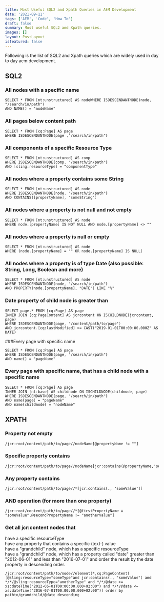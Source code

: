 ```yaml
---
title: Most Useful SQL2 and Xpath Queries in AEM Development
date: '2021-09-11'
tags: ['AEM', 'Code', 'How To']
draft: false
summary: Most useful SQL2 and Xpath queries.
images: []
layout: PostLayout
isfeatured: false
---
```


Following is the list of SQL2 and Xpath queries which are widely used in day to day aem development.

## SQL2

### All nodes with a specific name

```
SELECT * FROM [nt:unstructured] AS nodeWHERE ISDESCENDANTNODE(node, "/search/in/path")
AND NAME() = "nodeName"

```

### All pages below content path

```
SELECT * FROM [cq:Page] AS page
WHERE ISDESCENDANTNODE(page ,"/search/in/path")
```

### All components of a specific Resource Type

```
SELECT * FROM [nt:unstructured] AS comp
WHERE ISDESCENDANTNODE(comp, "/search/in/path")
AND [sling:resourceType] = "componentType"
```

### All nodes where a property contains some String

```
SELECT * FROM [nt:unstructured] AS node
WHERE ISDESCENDANTNODE(node, "/search/in/path")
AND CONTAINS([propertyName], "someString")
```

### All nodes where a property is not null and not empty

```
SELECT * FROM [nt:unstructured] AS node
WHERE node.[propertyName] IS NOT NULL AND node.[propertyName] <> ""
```

### All nodes where a property is null or empty

```
SELECT * FROM [nt:unstructured] AS node
WHERE (node.[propertyName] = "" OR node.[propertyName] IS NULL)
```

### All nodes where a property is of type Date (also possible: String, Long, Boolean and more)

```
SELECT * FROM [nt:unstructured] AS node
WHERE ISDESCENDANTNODE(node, "/search/in/path")
AND PROPERTY(node.[propertyName], "DATE") LIKE "%"
```

### Date property of child node is greater than

```
SELECT page.* FROM [cq:Page] AS page
INNER JOIN [cq:PageContent] AS jcrcontent ON ISCHILDNODE(jcrcontent, page)
WHERE ISDESCENDANTNODE(page, "/content/path/to/page")
AND jcrcontent.[cq:lastModified] >= CAST("2019-01-01T00:00:00.000Z" AS DATE)
```

###Every page with specific name

```
SELECT * FROM [cq:Page] AS page
WHERE ISDESCENDANTNODE(page, "/search/in/path")
AND name() = "pageName"
```

### Every page with specific name, that has a child node with a specific name

```
SELECT * FROM [cq:Page] AS page
INNER JOIN [nt:base] AS childnode ON ISCHILDNODE(childnode, page)
WHERE ISDESCENDANTNODE(page, "/search/in/path")
AND name(page) = "pageName"
AND name(childnode) = "nodeName"
```

## XPATH

### Property not empty

```
/jcr:root/content/path/to/page//nodeName[@propertyName != ""]
```

### Specific property contains

```
/jcr:root/content/path/to/page//nodeName[jcr:contains(@propertyName,'someValue')]
```

### Any property contains

```
/jcr:root/content/path/to/page//*[jcr:contains(., 'someValue')]
```

### AND operation (for more than one property)

```
/jcr:root/content/path/to/page//*[@firstPropertyName = "someValue",@secondPropertyName != "anotherValue"]
```

### Get all jcr:content nodes that

have a specific resourceType \
have any property that contains a specific (text-) value \
have a "grandchild" node, which has a specific resourceType \
have a "grandchild" node, which has a property called "date" greater than "2012-06-01" and less than "2016-07-01" and order the result by the date property in descending order.

```
/jcr:root/content/path/to/node//element(*,cq:PageContent)[@sling:resourceType="someType"and jcr:contains(., "someValue") and */*/@sling:resourceType="anotherType" and */*/@date >= xs:dateTime("2012-06-01T00:00:00.000+02:00") and */*/@date <= xs:dateTime("2016-07-01T00:00:00.000+02:00")] order by pathto/grandchild/@date descending
```
